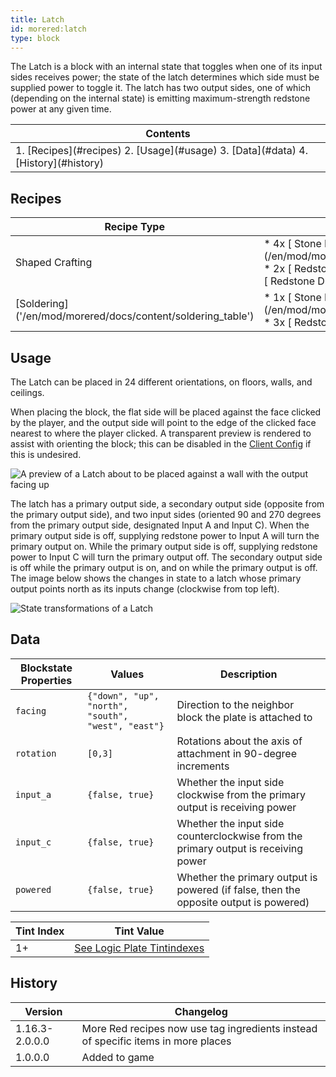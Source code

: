 ```yaml
---
title: Latch
id: morered:latch
type: block
---
```


The Latch is a block with an internal state that toggles when one of its input sides receives power; the state of the latch determines which side must be supplied power to toggle it. The latch has two output sides, one of which (depending on the internal state) is emitting maximum-strength redstone power at any given time.

<table>
	<thead><tr><th>Contents</th></tr></thead>
	<tbody><tr><td>
		1. [Recipes](#recipes)
		2. [Usage](#usage)
		3. [Data](#data)
		4. [History](#history)
	</td></tr></tbody>
</table>

## Recipes

<table>
	<thead>
		<tr>
			<th>Recipe Type</th>
			<th>Ingredients</th>
			<th>Output</th>
			<th>Example</th>
		</tr>
	</thead>
	<tbody>
		<tr>
			<td>Shaped Crafting</td>
			<td style={{width: '30%'}}>
				* 4x [<ModAsset width={32} height={32} location='morered:stone_plate'/> Stone Plate](/en/mod/morered/docs/content/building_and_crafting/stone_plate)
				* 2x [<ModAsset width={32} height={32} location='redstone_torch'/> Redstone Torch](https://minecraft.wiki/Redstone_Torch)
				* 2x [<ModAsset width={32} height={32} location='redstone'/> Redstone Dust](https://minecraft.wiki/Redstone_Dust)
			</td>
			<td>
				* 1x Latch
			</td>
			<td>
				![Shaped Crafting Recipe for Diodes](https://commoble.net/images/morered/recipes/latch_recipe.png)
			</td>
		</tr>
		<tr>
			<td>[Soldering]('/en/mod/morered/docs/content/soldering_table')</td>
			<td style={{width: '30%'}}>
				* 1x [<ModAsset width={32} height={32} location='morered:stone_plate'/> Stone Plate](/en/mod/morered/docs/content/building_and_crafting/stone_plate)
				* 3x [<ModAsset width={32} height={32} location='redstone'/> Redstone Dust](https://minecraft.wiki/Redstone_Dust)
			</td>
			<td>
				* 1x Latch
			</td>
			<td>
				![Soldering Recipe for Latch](https://commoble.net/images/morered/recipes/latch_from_gatecrafting.png)
			</td>
		</tr>
	</tbody>
</table>

## Usage

The Latch can be placed in 24 different orientations, on floors, walls, and ceilings.

When placing the block, the flat side will be placed against the face clicked by the player, and the output side will point to the edge of the clicked face nearest to where the player clicked. A transparent preview is rendered to assist with orienting the block; this can be disabled in the [Client Config](/en/mod/morered/configuration/client_config) if this is undesired.

![A preview of a Latch about to be placed against a wall with the output facing up](https://commoble.net/images/morered/latch_preview.png)

The latch has a primary output side, a secondary output side (opposite from the primary output side), and two input sides (oriented 90 and 270 degrees from the primary output side, designated Input A and Input C). When the primary output side is off, supplying redstone power to Input A will turn the primary output on. While the primary output side is off, supplying redstone power to Input C will turn the primary output off. The secondary output side is off while the primary output is on, and on while the primary output is off. The image below shows the changes in state to a latch whose primary output points north as its inputs change (clockwise from top left).

![State transformations of a Latch](https://commoble.net/images/morered/latch_combinations.png)

## Data

| Blockstate Properties | Values | Description
| --- | - | -
| `facing` | `{"down", "up", "north", "south", "west", "east"}` | Direction to the neighbor block the plate is attached to
| `rotation` | `[0,3]` | Rotations about the axis of attachment in 90-degree increments
| `input_a` | `{false, true}` | Whether the input side clockwise from the primary output is receiving power
| `input_c` | `{false, true}` | Whether the input side counterclockwise from the primary output is receiving power
| `powered` | `{false, true}` | Whether the primary output is powered (if false, then the opposite output is powered)

| Tint Index | Tint Value
| --- | -
| 1+ | [See Logic Plate Tintindexes](/en/mod/morered/docs/pack_development/tintindexes)

## History
| Version | Changelog
| --- | -
| 1.16.3-2.0.0.0 | More Red recipes now use tag ingredients instead of specific items in more places
| 1.0.0.0 | Added to game
